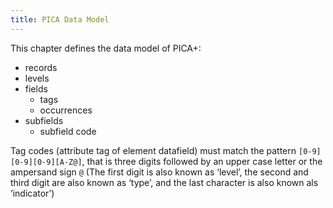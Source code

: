 ```yaml
---
title: PICA Data Model
---
```


This chapter defines the data model of PICA+:

- records
- levels
- fields
  - tags
  - occurrences
- subfields
  - subfield code

Tag codes (attribute tag of element datafield) must match the pattern `[0-9][0-9][0-9][A-Z@]`, that is three digits followed by an upper case letter or the ampersand sign `@` (The first digit is also known as 'level', the second and third digit are also known as 'type', and the last character is also known als 'indicator')

